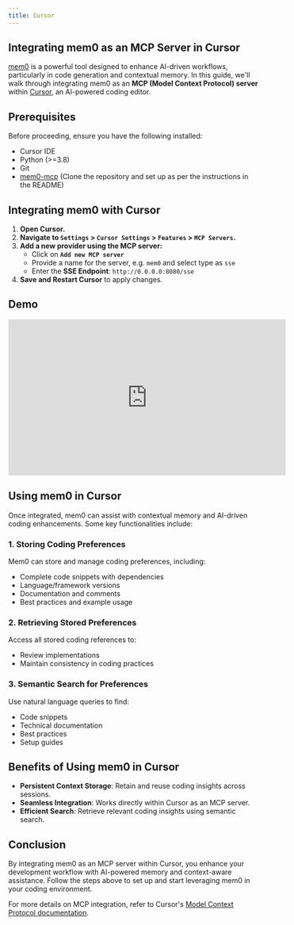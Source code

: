 ```yaml
---
title: Cursor
---
```


## Integrating mem0 as an MCP Server in Cursor
[mem0](https://github.com/mem0ai/mem0-mcp) is a powerful tool designed to enhance AI-driven workflows, particularly in code generation and contextual memory. In this guide, we'll walk through integrating mem0 as an **MCP (Model Context Protocol) server** within [Cursor](https://cursor.sh/), an AI-powered coding editor.

## Prerequisites
Before proceeding, ensure you have the following installed:
- Cursor IDE
- Python (>=3.8)
- Git
- [mem0-mcp](https://github.com/mem0ai/mem0-mcp) (Clone the repository and set up as per the instructions in the README)


## Integrating mem0 with Cursor

1. **Open Cursor.**
2. **Navigate to `Settings` > `Cursor Settings` > `Features` > `MCP Servers`.**
3. **Add a new provider using the MCP server:**
   - Click on **`Add new MCP server`**
   - Provide a name for the server, e.g. `mem0` and select type as `sse`
   - Enter the **SSE Endpoint**: `http://0.0.0.0:8080/sse`
4. **Save and Restart Cursor** to apply changes.

## Demo
<iframe width="560" height="315" src="https://www.youtube.com/embed/fWa6KX7cpG8?si=cmJDz2sQevGnItSI" title="YouTube video player" frameborder="0" allow="accelerometer; autoplay; clipboard-write; encrypted-media; gyroscope; picture-in-picture; web-share" referrerpolicy="strict-origin-when-cross-origin" allowfullscreen></iframe>

## Using mem0 in Cursor
Once integrated, mem0 can assist with contextual memory and AI-driven coding enhancements. Some key functionalities include:

### 1. Storing Coding Preferences
Mem0 can store and manage coding preferences, including:
- Complete code snippets with dependencies
- Language/framework versions
- Documentation and comments
- Best practices and example usage

### 2. Retrieving Stored Preferences
Access all stored coding references to:
- Review implementations
- Maintain consistency in coding practices

### 3. Semantic Search for Preferences
Use natural language queries to find:
- Code snippets
- Technical documentation
- Best practices
- Setup guides

## Benefits of Using mem0 in Cursor
- **Persistent Context Storage**: Retain and reuse coding insights across sessions.
- **Seamless Integration**: Works directly within Cursor as an MCP server.
- **Efficient Search**: Retrieve relevant coding insights using semantic search.

## Conclusion
By integrating mem0 as an MCP server within Cursor, you enhance your development workflow with AI-powered memory and context-aware assistance. Follow the steps above to set up and start leveraging mem0 in your coding environment.

For more details on MCP integration, refer to Cursor's [Model Context Protocol documentation](https://docs.cursor.com/context/model-context-protocol).

